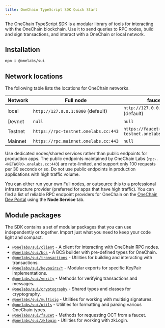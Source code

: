 ```yaml
---
title: OneChain TypeScript SDK Quick Start
---
```


The OneChain TypeScript SDK is a modular library of tools for interacting with the OneChain blockchain. Use it
to send queries to RPC nodes, build and sign transactions, and interact with a OneChain or local network.

## Installation

```sh npm2yarn
npm i @onelabs/sui
```

## Network locations

The following table lists the locations for OneChain networks.

| Network | Full node                             | faucet                                |
| ------- | ------------------------------------- | ------------------------------------- |
| local   | `http://127.0.0.1:9000` (default)     | `http://127.0.0.1:9123/gas` (default) |
| Devnet  | `null`                                | `null`    |
| Testnet | `https://rpc-testnet.onelabs.cc:443`  | `https://faucet-testnet.onelabs.cc:443`   |
| Mainnet | `https://rpc.mainnet.onelabs.cc:443`  | `null`                                |

<Callout type="warn">

Use dedicated nodes/shared services rather than public endpoints for production apps. The public
endpoints maintained by OneChain Labs (`rpc-.<NETWORK>.onelabs.cc:443`) are rate-limited, and support
only 100 requests per 30 seconds or so. Do not use public endpoints in production applications with
high traffic volume.

You can either run your own Full nodes, or outsource this to a professional infrastructure provider
(preferred for apps that have high traffic). You can find a list of reliable RPC endpoint providers
for OneChain on the [OneChain Dev Portal](https://sui.io/developers#dev-tools) using the **Node Service** tab.

</Callout>

## Module packages

The SDK contains a set of modular packages that you can use independently or together. Import just
what you need to keep your code light and compact.

- [`@onelabs/sui/client`](/typescript/sui-client) - A client for interacting with OneChain RPC nodes.
- [`@onelabs/sui/bcs`](/typescript/bcs) - A BCS builder with pre-defined types for OneChain.
- [`@onelabs/sui/transactions`](/typescript/transaction-building/basics) - Utilities for building and
  interacting with transactions.
- [`@onelabs/sui/keypairs/*`](/typescript/cryptography/keypairs) - Modular exports for specific
  KeyPair implementations.
- [`@onelabs/sui/verify`](/typescript/cryptography/keypairs#verifying-signatures-without-a-key-pair) -
  Methods for verifying transactions and messages.
- [`@onelabs/sui/cryptography`](/typescript/cryptography/keypairs) - Shared types and classes for
  cryptography.
- [`@onelabs/sui/multisig`](/typescript/cryptography/multisig) - Utilities for working with multisig
  signatures.
- [`@onelabs/sui/utils`](/typescript/utils) - Utilities for formatting and parsing various OneChain types.
- [`@onelabs/sui/faucet`](/typescript/faucet) - Methods for requesting OCT from a faucet.
- [`@onelabs/sui/zklogin`](/typescript/zklogin) - Utilities for working with zkLogin.
